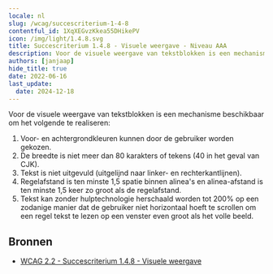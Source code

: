 ```yaml
---
locale: nl
slug: /wcag/succescriterium-1-4-8
contentful_id: 1XqXEGvzKkea55DHikePV
icon: /img/light/1.4.8.svg
title: Succescriterium 1.4.8 - Visuele weergave - Niveau AAA
description: Voor de visuele weergave van tekstblokken is een mechanisme beschikbaar om het volgende te realiseren.
authors: [janjaap]
hide_title: true
date: 2022-06-16
last_update:
  date: 2024-12-18
---
```


<Hero
  title="Visuele weergave"
  image="/img/light/1.4.8.svg"
  alt="WCAG 1.4.8 icon"
  prefix="Succescriterium 1.4.8"
  suffix="Niveau AAA"
/>

Voor de visuele weergave van tekstblokken is een mechanisme beschikbaar om het volgende te realiseren:

1. Voor- en achtergrondkleuren kunnen door de gebruiker worden gekozen.
2. De breedte is niet meer dan 80 karakters of tekens (40 in het geval van CJK).
3. Tekst is niet uitgevuld (uitgelijnd naar linker- en rechterkantlijnen).
4. Regelafstand is ten minste 1,5 spatie binnen alinea's en alinea-afstand is ten minste 1,5 keer zo groot als de regelafstand.
5. Tekst kan zonder hulptechnologie herschaald worden tot 200% op een zodanige manier dat de gebruiker niet horizontaal hoeft te scrollen om een regel tekst te lezen op een venster even groot als het volle beeld.

## Bronnen

- [WCAG 2.2 - Succescriterium 1.4.8 - Visuele weergave](https://www.w3.org/Translations/WCAG22-nl/#visuele-weergave)
